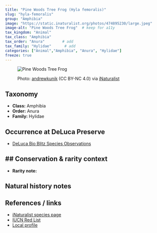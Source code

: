 ```yaml
---
title: "Pine Woods Tree Frog (Hyla femoralis)"
slug: "hyla-femoralis"
group: "Amphibia"
image: "https://static.inaturalist.org/photos/474895230/large.jpeg"        # keep for thumbnails
image-alt: "Pine Woods Tree Frog"  # keep for a11y
tax_kingdom: "Animal"
tax_class: "Amphibia"
tax_order: "Anura"        # add
tax_family: "Hylidae"      # add
categories: ["Animal","Amphibia", "Anura", "Hylidae"]
freeze: true
---
```


<figure class="species-figure">

<img src="https://static.inaturalist.org/photos/474895230/large.jpeg" alt="Pine Woods Tree Frog" class="species-photo"/>

<figcaption class="photo-credit">

Photo: <a href="https://www.inaturalist.org/people/andrewkunik">andrewkunik</a> (CC BY-NC 4.0) via <a href="https://www.inaturalist.org/observations/264463802">iNaturalist</a>

</figcaption>

</figure>

## Taxonomy

-   **Class:** Amphibia
-   **Order:** Anura
-   **Family:** Hylidae

## Occurrence at DeLuca Preserve

-   [DeLuca Bio Blitz Species Observations](NA)

## \## Conservation & rarity context

-   **Rarity note:**

## Natural history notes

## References / links

-   [iNaturalist species page](NA)
-   [IUCN Red List](NA)
-   [Local profile](NA)
